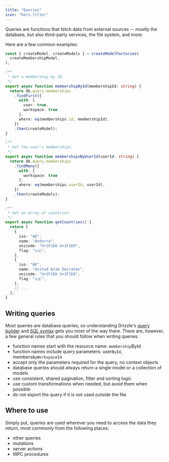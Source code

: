 ```yaml
---
title: "Queries"
icon: "bars-filter"
---
```


Queries are functions that fetch data from external sources -- mostly the database, but also third-party services, the file system, and more.

Here are a few common examples:

<CodeGroup>

```ts memberships/queries.ts
const { createModel, createModels } = createModelFactories(
  createMembershipModel,
);

/**
 * Get a membership by ID.
 */
export async function membershipById(membershipId: string) {
  return db.query.memberships
    .findFirst({
      with: { 
        user: true,
        workspace: true
      },
      where: eq(memberships.id, membershipId),
    })
    .then(createModel);
}

/**
 * Get the user's memberships.
 */
export async function membershipsByUserId(userId: string) {
  return db.query.memberships
    .findMany({
      with: { 
        workspace: true 
      },
      where: eq(memberships.userId, userId),
    })
    .then(createModels);
}
```

```ts location/queries.ts
/**
 * Get an array of countries.
 */
export async function getCountries() {
  return [
    {
      iso: "AD",
      name: "Andorra",
      unicode: "U+1F1E6 U+1F1E9",
      flag: "🇦🇩",
    },
    {
      iso: "AE",
      name: "United Arab Emirates",
      unicode: "U+1F1E6 U+1F1EA",
      flag: "🇦🇪",
    },
    // ...
  ];
}
```

</CodeGroup>

## Writing queries

Most queries are database queries, so understanding Drizzle's [query builder](https://orm.drizzle.team/docs/rqb) 
and [SQL syntax](https://orm.drizzle.team/docs/select) gets you most of the way there. There are, however, a few 
general rules that you should follow when writing queries:

- function names start with the resource name: `membership`ById
- function names include query parameters: user`ById`, members`ByWorkspaceId`
- accept only the parameters required for the query, no context objects
- database queries should always return a single model or a collection of models
- use consistent, shared pagination, filter and sorting logic
- use custom transformations when needed, but avoid them when possible
- do not export the query if it is not used outside the file

## Where to use

Simply put, queries are used wherever you need to access the data they return, most commonly from the following places:

- other queries
- mutations
- server actions
- tRPC procedures
